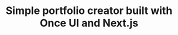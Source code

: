 ---
title: "Simple portfolio creator built with Once UI and Next.js"
publishedAt: "2018-04-08"
images:
  - "/images/projects/project-01/video-01.mp4"
---